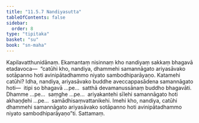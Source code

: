```yaml
---
title: "11.5.7 Nandiyasutta"
tableOfContents: false
sidebar:
  order: 8
type: "tipitaka"
basket: "su"
book: "sn-maha"
---
```



<DynamicBreadcrumb />

<Division number="1043" book="sn-maha" bookNo="14" page="353">

<Paragraph number="2077" book="sn-maha">
Kapilavatthunidānaṃ. Ekamantaṃ nisinnaṃ kho nandiyaṃ sakkaṃ bhagavā etadavoca—  “catūhi kho, nandiya, dhammehi samannāgato ariyasāvako sotāpanno hoti avinipātadhammo niyato sambodhiparāyaṇo.
</Paragraph>

<Paragraph number="2078" book="sn-maha">
Katamehi catūhi? Idha, nandiya, ariyasāvako buddhe aveccappasādena samannāgato hoti—  itipi so bhagavā …pe…  satthā devamanussānaṃ buddho bhagavāti. Dhamme …pe…  saṃghe …pe…  ariyakantehi sīlehi samannāgato hoti akhaṇḍehi …pe…  samādhisaṃvattanikehi. Imehi kho, nandiya, catūhi dhammehi samannāgato ariyasāvako sotāpanno hoti avinipātadhammo niyato sambodhiparāyaṇo”ti.

</Paragraph>
</Division>

<Paragraph number="2079" type="center" book="sn-maha">
Sattamaṃ.
</Paragraph>